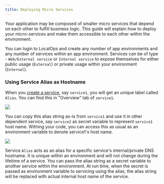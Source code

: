 ```yaml
---
title: Deploying Micro Services
---
```


Your application may be composed of smaller micro services that depend on each other to fulfill business logic. This
guide will explain how to deploy your micro-services and make them accessible to each other within the environment.

You can login to LocalOps and create any number of app environments and any number of services within an app
environment. Services can be of type - `Web/External service` or `Internal service` to expose themselves for either
public usage (`External`) or private usage within your environment (`Internal`).

### Using Service Alias as Hostname

When you [create a service](/environment/services/create), say `service1`, you will get an unique label called `Alias`.
You can find this in "Overview" tab of `service1`.

<img src="./images/svc-alias.png" />

You can copy this alias string as-is from `service1` and use it in other dependent service, say `service2` as secret
variable to represent `service1` host name. Withing your code, you can access this as usual as an environment variable
to denote service1's host name.

<img src="./images/micro-services.png" />

Service `Alias` acts as an alias for a specific service's internal/private DNS hostname. It is unique within an
environment and will not change during the lifetime of a service. You can pass the alias string as a secret variable to
another service within the environment. At run time, when the secret is passed as environment variable to servicing
using the alias, the alias string will be replaced with actual internal host name of the service.
